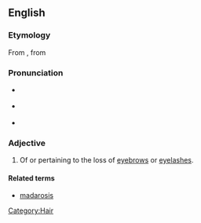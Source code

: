 ==English==

===Etymology===
From {{term|madarosis}}, from {{etyl|grc|en}} {{term|μαδάρωσις||baldness, especially of the eyelids|tr=madarōsis|lang=grc|sc=polytonic}}

===Pronunciation===
* {{a|UK}} {{IPA|/ˌmæd.əˈɹɒt.ɪk/}}
* {{a|US}} {{IPA|/ˌmæd.əˈɹɑt.ɪk/}}
* {{audio|en-us-madarotic.ogg|Audio (US)}}

===Adjective===
{{en-adj|-}}

# {{medicine|rare}} Of or pertaining to the loss of [[eyebrow]]s or [[eyelash]]es.

====Related terms====
* [[madarosis]]

[[Category:Hair]]